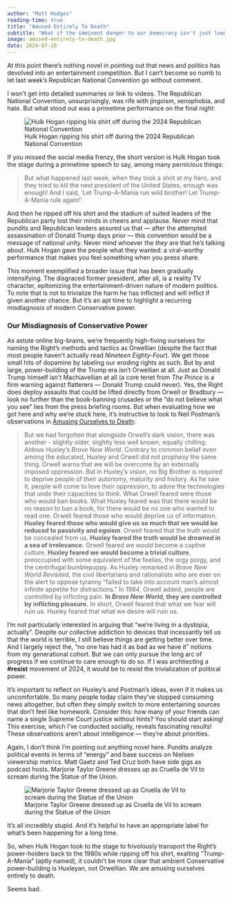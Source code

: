 ```yaml
---
author: "Matt Hodges"
reading-time: true
title: "Amused Entirely To Death"
subtitle: "What if the imminent danger to our democracy isn't just looming authoritarianism, but also our own insatiable appetite for distraction? Last week’s Republican National Convention provided a stark reminder of this unsettling threat."
image: amused-entirely-to-death.jpg
date: 2024-07-20
---
```


At this point there’s nothing novel in pointing out that news and politics has devolved into an entertainment competition. But I can’t become so numb to let last week’s Republican National Convention go without comment.

I won’t get into detailed summaries or link to videos. The Republican National Convention, unsurprisingly, was rife with jingoism, xenophobia, and hate. But what stood out was a primetime performance on the final night:

![Hulk Hogan ripping his shirt off during the 2024 Republican National Convention](hulk-hogan-trump.jpg)

If you missed the social media frenzy, the short version is Hulk Hogan took the stage during a primetime speech to say, among many pernicious things:

> But what happened last week, when they took a shot at my hero, and they tried to kill the next president of the United States, enough was enough! And I said, ‘Let Trump-A-Mania run wild brother! Let Trump-A-Mania rule again!’

And then he ripped off his shirt and the stadium of suited leaders of the Republican party lost their minds in cheers and applause. Never mind that pundits and Republican leaders assured us that — after the attempted assassination of Donald Trump days prior — this convention would be a message of national unity. Never mind whoever the *they* are that he’s talking about. Hulk Hogan gave the people what they wanted: a viral-worthy performance that makes you feel something when you press share.

This moment exemplified a broader issue that has been gradually intensifying. The disgraced former president, after all, is a reality TV character, epitomizing the entertainment-driven nature of modern politics. To note that is not to trivialize the harm he has inflicted and will inflict if given another chance. But it's an apt time to highlight a recurring misdiagnosis of modern Conservative power. 

### Our Misdiagnosis of Conservative Power
As astute online big-brains, we’re frequently high-fiving ourselves for naming the Right’s methods and tactics as Orwellian (despite the fact that most people haven’t actually read *Nineteen Eighty-Four*). We get those small hits of dopamine by labeling our eroding rights as such. But by and large, power-building of the Trump era isn’t Orwellian at all. Just as Donald Trump himself isn’t Machiavellian at all (a core tenet from *The Prince* is a firm warning against flatterers — Donald Trump could never). Yes, the Right does deploy assaults that could be lifted directly from Orwell or Bradbury — look no further than the book-banning crusades or the “do not believe what you see” lies from the press briefing rooms. But when evaluating how we got here and why we’re stuck here, it’s instructive to look to Neil Postman’s observations in [Amusing Ourselves to Death](https://en.wikipedia.org/wiki/Amusing_Ourselves_to_Death){target="_blank"}:

> But we had forgotten that alongside Orwell's dark vision, there was another - slightly older, slightly less well known, equally chilling: Aldous Huxley's *Brave New World*. Contrary to common belief even among the educated, Huxley and Orwell did not prophesy the same thing. Orwell warns that we will be overcome by an externally imposed oppression. But in Huxley's vision, no Big Brother is required to deprive people of their autonomy, maturity and history. As he saw it, people will come to love their oppression, to adore the technologies that undo their capacities to think. What Orwell feared were those who would ban books. What Huxley feared was that there would be no reason to ban a book, for there would be no one who wanted to read one. Orwell feared those who would deprive us of information. **Huxley feared those who would give us so much that we would be reduced to passivity and egoism**. Orwell feared that the truth would be concealed from us. **Huxley feared the truth would be drowned in a sea of irrelevance.** Orwell feared we would become a captive culture. **Huxley feared we would become a trivial culture**, preoccupied with some equivalent of the feelies, the orgy porgy, and the centrifugal bumblepuppy. As Huxley remarked in *Brave New World Revisited*, the civil libertarians and rationalists who are ever on the alert to oppose tyranny "failed to take into account man's almost infinite appetite for distractions." In *1984*, Orwell added, people are controlled by inflicting pain. **In *Brave New World*, they are controlled by inflicting pleasure.** In short, Orwell feared that what we fear will ruin us. Huxley feared that what we desire will ruin us.

I’m not particularly interested in arguing that “we’re living in a dystopia, actually”. Despite our collective addiction to devices that incessantly tell us that the world is terrible, I still believe things are getting better over time. And I largely reject the, “no one has had it as bad as we have it” notions from my generational cohort. But we can only pursue the long arc of progress if we continue to care enough to do so. If I was archtiecting a **#resist** movement of 2024, it would be to resist the trivialization of political power.

It's important to reflect on Huxley's and Postman's ideas, even if it makes us uncomfortable. So many people today claim they've stopped consuming news altogether, but often they simply switch to more entertaining sources that don't feel like homework. Consider this: how many of your friends can name a single Supreme Court justice without hints? You should start asking! This exercise, which I've conducted socially, reveals fascinating results! These observations aren't about intelligence — they're about priorities.

Again, I don’t think I’m pointing out anything novel here. Pundits analyze political events in terms of "energy" and base success on Nielsen viewership metrics. Matt Gaetz and Ted Cruz both have side gigs as podcast hosts. Marjorie Taylor Greene dresses up as Cruella de Vil to scream during the Statue of the Union.

![Marjorie Taylor Greene dressed up as Cruella de Vil to scream during the Statue of the Union](marjorie-taylor-greene-sotu.jpg)

It's all incredibly stupid. And it's helpful to have an appropriate label for what’s been happening for a long time.

So, when Hulk Hogan took to the stage to frivolously transport the Right’s power-holders back to the 1980s while ripping off his shirt, exalting “Trump-A-Mania” (aptly named), it couldn’t be more clear that ambient Conservative power-building is Huxleyan, not Orwellian. We are amusing ourselves entirely to death.

Seems bad. 

